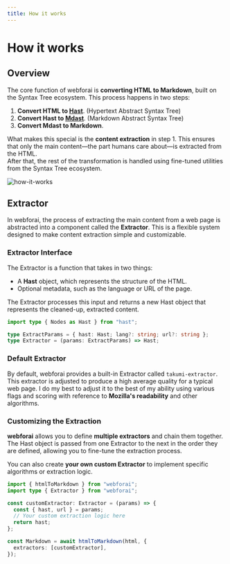 ```yaml
---
title: How it works
---
```


# How it works

## Overview

The core function of webforai is **converting HTML to Markdown**, built on the Syntax Tree ecosystem. This process happens in two steps:

1. **Convert HTML to [Hast](https://github.com/syntax-tree/hast)**. (Hypertext Abstract Syntax Tree)
2. **Convert Hast to [Mdast](https://github.com/syntax-tree/mdast)**. (Markdown Abstract Syntax Tree)
3. **Convert Mdast to Markdown**.

What makes this special is the **content extraction** in step 1. This ensures that only the main content—the part humans care about—is extracted from the HTML.   
After that, the rest of the transformation is handled using fine-tuned utilities from the Syntax Tree ecosystem.

![how-it-works](/images/how-it-works.svg)

## Extractor

In webforai, the process of extracting the main content from a web page is abstracted into a component called the **Extractor**. 
This is a flexible system designed to make content extraction simple and customizable.

### Extractor Interface

The Extractor is a function that takes in two things:

- A **Hast** object, which represents the structure of the HTML.
- Optional metadata, such as the language or URL of the page.

The Extractor processes this input and returns a new Hast object that represents the cleaned-up, extracted content.

```ts twoslash
import type { Nodes as Hast } from "hast";

type ExtractParams = { hast: Hast; lang?: string; url?: string };
type Extractor = (params: ExtractParams) => Hast;
```

### Default Extractor

By default, webforai provides a built-in Extractor called `takumi-extractor`. This extractor is adjusted to produce a high average quality for a typical web page.
I do my best to adjust it to the best of my ability using various flags and scoring with reference to **Mozilla's readability** and other algorithms.

### Customizing the Extraction

**webforai** allows you to define **multiple extractors** and chain them together. 
The Hast object is passed from one Extractor to the next in the order they are defined, allowing you to fine-tune the extraction process.

You can also create **your own custom Extractor** to implement specific algorithms or extraction logic.

```ts
import { htmlToMarkdown } from "webforai";
import type { Extractor } from "webforai";

const customExtractor: Extractor = (params) => {
  const { hast, url } = params;
  // Your custom extraction logic here
  return hast;
};

const Markdown = await htmlToMarkdown(html, {
  extractors: [customExtractor],
});
```

